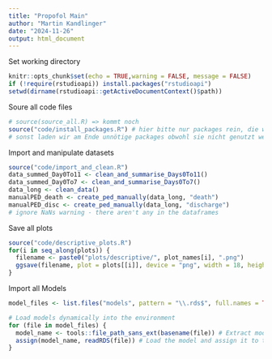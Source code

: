 ```yaml
---
title: "Propofol Main"
author: "Martin Kandlinger"
date: "2024-11-26"
output: html_document
---
```


Set working directory

```r
knitr::opts_chunk$set(echo = TRUE,warning = FALSE, message = FALSE)
if (!require(rstudioapi)) install.packages("rstudioapi")
setwd(dirname(rstudioapi::getActiveDocumentContext()$path))
```

Soure all code files

```r
# source(source_all.R) => kommt noch
source("code/install_packages.R") # hier bitte nur packages rein, die wir am Ende auch brauchen werden
# sonst laden wir am Ende unnötige packages obwohl sie nicht genutzt werden
```

Import and manipulate datasets

```r
source("code/import_and_clean.R")
data_summed_Day0To11 <- clean_and_summarise_Days0To11()
data_summed_Day0To7 <- clean_and_summarise_Days0To7()
data_long <- clean_data()
manualPED_death <- create_ped_manually(data_long, "death")
manualPED_disc <- create_ped_manually(data_long, "discharge")
# ignore NaNs warning - there aren't any in the dataframes
```

Save all plots

```r
source("code/descriptive_plots.R")
for(i in seq_along(plots)) {
  filename <- paste0("plots/descriptive/", plot_names[i], ".png")
  ggsave(filename, plot = plots[[i]], device = "png", width = 18, height = 8.25)
}
```

Import all Models

```r
model_files <- list.files("models", pattern = "\\.rds$", full.names = TRUE, recursive = TRUE)

# Load models dynamically into the environment
for (file in model_files) {
  model_name <- tools::file_path_sans_ext(basename(file)) # Extract model name
  assign(model_name, readRDS(file)) # Load the model and assign it to the environment
}
```
